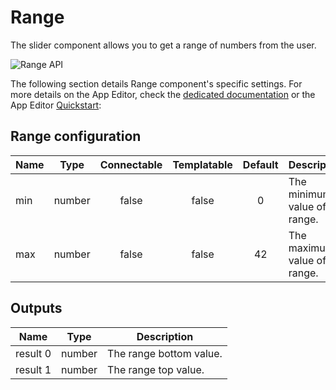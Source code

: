 

# Range

The slider component allows you to get a range of numbers from the user.

![Range API](../../assets/apps/4_app_component_library/range.png.webp)

The following section details Range component's specific settings. For more details on the App Editor, check the [dedicated documentation](../0_app_editor/index.mdx) or the App Editor [Quickstart](../../getting_started/7_apps_quickstart/index.mdx):

<div class="grid grid-cols-2 gap-6 mb-4">
    <DocCard
        color="orange"
        title="App Editor Documentation"
        description="The app editor is a low-code builder to create custom User Interfaces with components linked to runnables (scripts & flows)."
        href="/docs/apps/app_editor"
    />
    <DocCard
        color="orange"
        title="Apps Quickstart"
        description="Learn how to build your first app in a matter of minutes."
        href="/docs/getting_started/apps_quickstart"
    />
</div>

## Range configuration

| Name |  Type  | Connectable | Templatable | Default | Description                     |
| ---- | :----: | :---------: | :---------: | :-----: | ------------------------------- |
| min  | number |    false    |    false    |    0    | The minimum value of the range. |
| max  | number |    false    |    false    |   42    | The maximum value of the range. |

## Outputs

| Name     |  Type  | Description             |
| -------- | :----: | ----------------------- |
| result 0 | number | The range bottom value. |
| result 1 | number | The range top value.    |
